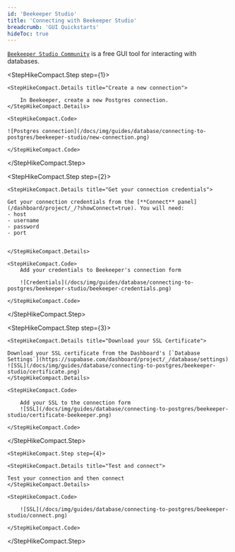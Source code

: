 ```yaml
---
id: 'Beekeeper Studio'
title: 'Connecting with Beekeeper Studio'
breadcrumb: 'GUI Quickstarts'
hideToc: true
---
```


[`Beekeeper Studio Community`](https://www.beekeeperstudio.io/get-community) is a free GUI tool for interacting with databases.

<StepHikeCompact>

  <StepHikeCompact.Step step={1}>

    <StepHikeCompact.Details title="Create a new connection">

        In Beekeeper, create a new Postgres connection.
    </StepHikeCompact.Details>

    <StepHikeCompact.Code>

    ![Postgres connection](/docs/img/guides/database/connecting-to-postgres/beekeeper-studio/new-connection.png)

    </StepHikeCompact.Code>

  </StepHikeCompact.Step>

  <StepHikeCompact.Step step={2}>

    <StepHikeCompact.Details title="Get your connection credentials">

    Get your connection credentials from the [**Connect** panel](/dashboard/project/_/?showConnect=true). You will need:
    - host
    - username
    - password
    - port


    </StepHikeCompact.Details>

    <StepHikeCompact.Code>
        Add your credentials to Beekeeper's connection form

        ![Credentials](/docs/img/guides/database/connecting-to-postgres/beekeeper-studio/beekeeper-credentials.png)

    </StepHikeCompact.Code>

  </StepHikeCompact.Step>

  <StepHikeCompact.Step step={3}>

    <StepHikeCompact.Details title="Download your SSL Certificate">

    Download your SSL certificate from the Dashboard's [`Database Settings`](https://supabase.com/dashboard/project/_/database/settings)
    ![SSL](/docs/img/guides/database/connecting-to-postgres/beekeeper-studio/certificate.png)
    </StepHikeCompact.Details>

    <StepHikeCompact.Code>

        Add your SSL to the connection form
        ![SSL](/docs/img/guides/database/connecting-to-postgres/beekeeper-studio/certificate-beekeeper.png)

    </StepHikeCompact.Code>

  </StepHikeCompact.Step>

    <StepHikeCompact.Step step={4}>

    <StepHikeCompact.Details title="Test and connect">

    Test your connection and then connect
    </StepHikeCompact.Details>

    <StepHikeCompact.Code>

        ![SSL](/docs/img/guides/database/connecting-to-postgres/beekeeper-studio/connect.png)

    </StepHikeCompact.Code>

  </StepHikeCompact.Step>

</StepHikeCompact>
